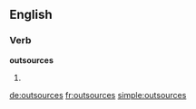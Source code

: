 ==English==

===Verb===
'''outsources'''

# {{third-person singular of|outsource}}

[[de:outsources]]
[[fr:outsources]]
[[simple:outsources]]